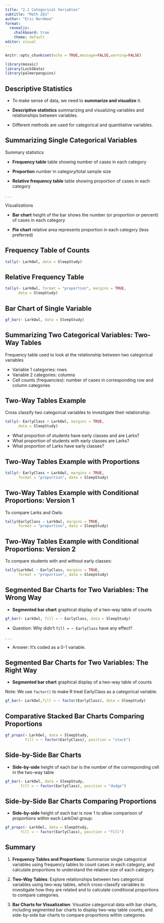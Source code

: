 ```yaml
---
title: "2.1 Categorical Variables"
subtitle: "Math 261"
author: "Eric Nordmoe"
format:
  revealjs:
    chalkboard: true
    theme: default
editor: visual
---
```


```r
knitr::opts_chunk$set(echo = TRUE,message=FALSE,warning=FALSE)
```

```r
library(mosaic)
library(Lock5Data)
library(palmerpenguins)
```

## Descriptive Statistics

-   To make sense of data, we need to **summarize and visualize** it.

-   **Descriptive statistics** summarizing and visualizing variables and relationships between variables.

-   Different methods are used for categorical and quantitative variables.

## Summarizing Single Categorical Variables {.smaller}

Summary statistics

-   **Frequency table** table showing number of cases in each category

-   **Proportion** number in category/total sample size

-   **Relative frequency table** table showing proportion of cases in each category

. . .

Visualizations

-   **Bar chart** height of the bar shows the number (or proportion or percent) of cases in each category

-   **Pie chart** relative area represents proportion in each category (less preferred)

## Frequency Table of Counts

```r
tally(~ LarkOwl, data = SleepStudy)
```

## Relative Frequency Table

```r
tally(~ LarkOwl, format = "proportion", margins = TRUE,
      data = SleepStudy)
```

## Bar Chart of Single Variable

```r
gf_bar(~ LarkOwl, data = SleepStudy)
```

## Summarizing Two Categorical Variables: Two-Way Tables

Frequency table used to look at the relationship between two categorical variables

-   Variable 1 categories: rows
-   Variable 2 categories: columns
-   Cell counts (frequencies): number of cases in corresponding row and column categories

## Two-Way Tables Example

Cross classify two categorical variables to investigate their relationship:

```r
tally(~ EarlyClass + LarkOwl, margins = TRUE,
      data = SleepStudy)
```

::: incremental
-   What proportion of students have early classes and are Larks?
-   What proportion of students with early classes are Larks?
-   What proportion of Larks have early classes?
:::

## Two-Way Tables Example with Proportions

```r
tally(~ EarlyClass + LarkOwl, margins = TRUE,
      format = "proportion", data = SleepStudy)
```

## Two-Way Tables Example with Conditional Proportions: Version 1 {.smaller}

To compare Larks and Owls:

```r
tally(EarlyClass ~ LarkOwl, margins = TRUE,
      format = "proportion", data = SleepStudy)
```



## Two-Way Tables Example with Conditional Proportions: Version 2 {.smaller}

To compare students with and without early classes:


```r
tally(LarkOwl ~ EarlyClass, margins = TRUE,
      format = "proportion", data = SleepStudy)
```

## Segmented Bar Charts for Two Variables: The Wrong Way {.smaller}

-   **Segmented bar chart** graphical display of a two-way table of counts

```r
gf_bar(~ LarkOwl, fill = ~ EarlyClass, data = SleepStudy)
```

-  Question: Why didn't `fill = ~ EarlyClass` have any effect?

. . . 

-  Answer: It's coded as a 0-1 variable.

## Segmented Bar Charts for Two Variables: The Right Way {.smaller}

-   **Segmented bar chart** graphical display of a two-way table of counts

Note: We use `factor()` to make R treat EarlyClass as a categorical variable.

```r
gf_bar(~ LarkOwl,fill = ~ factor(EarlyClass), data = SleepStudy)
```

## Comparative Stacked Bar Charts Comparing Proportions

```r
gf_props(~ LarkOwl, data = SleepStudy,
         fill = ~ factor(EarlyClass), position = "stack")
```

## Side-by-Side Bar Charts

-   **Side-by-side** height of each bar is the number of the corresponding cell in the two-way table

```r
gf_bar(~ LarkOwl, data = SleepStudy,
       fill = ~ factor(EarlyClass), position = "dodge")
```

## Side-by-Side Bar Charts Comparing Proportions

-   **Side-by-side** height of each bar is now 1 to allow comparison of proportions within each LarkOwl group:

```r
gf_props(~ LarkOwl, data = SleepStudy,
       fill = ~ factor(EarlyClass), position = "fill")
```

## Summary  {.smaller}

1. **Frequency Tables and Proportions**: Summarize single categorical variables using frequency tables to count cases in each category, and calculate proportions to understand the relative size of each category.

2. **Two-Way Tables**: Explore relationships between two categorical variables using two-way tables, which cross-classify variables to investigate how they are related and to calculate conditional proportions to compare categories.

3. **Bar Charts for Visualization**: Visualize categorical data with bar charts, including segmented bar charts to display two-way table counts, and side-by-side bar charts to compare proportions within categories.
